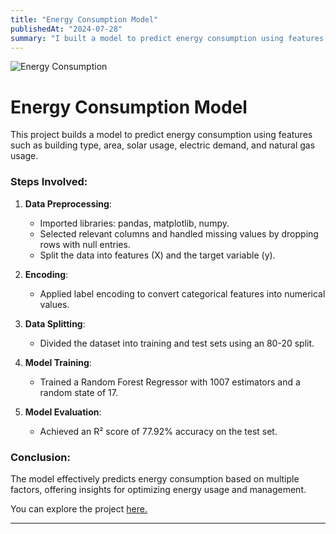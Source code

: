 ```yaml
---
title: "Energy Consumption Model"
publishedAt: "2024-07-28"
summary: "I built a model to predict energy consumption using features such as building type, area, solar usage, electric demand, and natural gas usage."
---
```


![Energy Consumption](/blogpics/Energy1.jpg)

# Energy Consumption Model

This project builds a model to predict energy consumption using features such as building type, area, solar usage, electric demand, and natural gas usage.

### Steps Involved:
1. **Data Preprocessing**:
   - Imported libraries: pandas, matplotlib, numpy.
   - Selected relevant columns and handled missing values by dropping rows with null entries.
   - Split the data into features (X) and the target variable (y).

2. **Encoding**:
   - Applied label encoding to convert categorical features into numerical values.

3. **Data Splitting**:
   - Divided the dataset into training and test sets using an 80-20 split.

4. **Model Training**:
   - Trained a Random Forest Regressor with 1007 estimators and a random state of 17.

5. **Model Evaluation**:
   - Achieved an R² score of 77.92% accuracy on the test set.

### Conclusion:
The model effectively predicts energy consumption based on multiple factors, offering insights for optimizing energy usage and management.

You can explore the project [here.](https://github.com/sourize/EnergyConsumption)



---